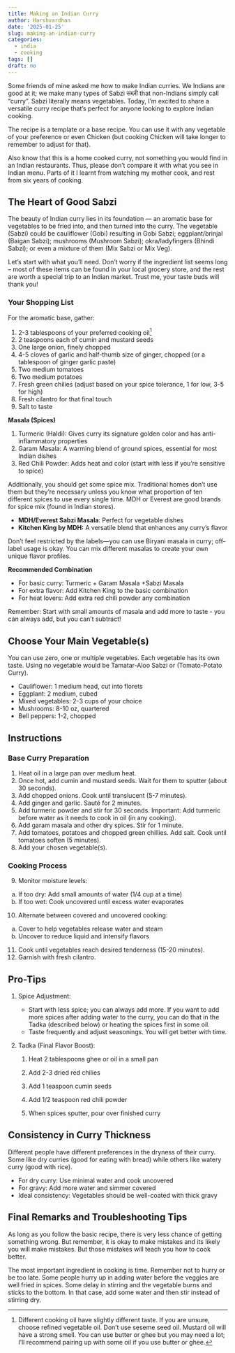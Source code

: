 ```yaml
---
title: Making an Indian Curry
author: Harshvardhan
date: '2025-01-25'
slug: making-an-indian-curry
categories:
  - india
  - cooking
tags: []
draft: no
---
```


Some friends of mine asked me how to make Indian curries. We Indians are
good at it; we make many types of Sabzi सब्ज़ी that non-Indians simply
call "curry". Sabzi literally means vegetables. Today, I'm excited to
share a versatile curry recipe that's perfect for anyone looking to
explore Indian cooking.

The recipe is a template or a base recipe. You can use it with any
vegetable of your preference or even Chicken (but cooking Chicken will
take longer to remember to adjust for that).

Also know that this is a home cooked curry, not something you would find
in an Indian restaurants. Thus, please don't compare it with what you
see in Indian menu. Parts of it I learnt from watching my mother cook,
and rest from six years of cooking.

## The Heart of Good Sabzi

The beauty of Indian curry lies in its foundation --- an aromatic base
for vegetables to be fried into, and then turned into the curry. The
vegetable (Sabzi) could be cauliflower (Gobi) resulting in Gobi Sabzi;
eggplant/brinjal (Baigan Sabzi); mushrooms (Mushroom Sabzi);
okra/ladyfingers (Bhindi Sabzi); or even a mixture of them (Mix Sabzi or
Mix Veg).

Let's start with what you'll need. Don't worry if the ingredient list
seems long -- most of these items can be found in your local grocery
store, and the rest are worth a special trip to an Indian market. Trust
me, your taste buds will thank you!

### Your Shopping List

For the aromatic base, gather:

1.  2-3 tablespoons of your preferred cooking oil[^1]
2.  2 teaspoons each of cumin and mustard seeds
3.  One large onion, finely chopped
4.  4-5 cloves of garlic and half-thumb size of ginger, chopped (or a
    tablespoon of ginger garlic paste)
5.  Two medium tomatoes
6.  Two medium potatoes
7.  Fresh green chilies (adjust based on your spice tolerance, 1 for
    low, 3-5 for high)
8.  Fresh cilantro for that final touch
9.  Salt to taste

[^1]: Different cooking oil have slightly different taste. If you are
    unsure, choose refined vegetable oil. Don't use seseme seed oil.
    Mustard oil will have a strong smell. You can use butter or ghee but
    you may need a lot; I'll recommend pairing up with some oil if you
    use butter or ghee.

**Masala (Spices)**

1.  Turmeric (Haldi): Gives curry its signature golden color and has
    anti-inflammatory properties
2.  Garam Masala: A warming blend of ground spices, essential for most
    Indian dishes
3.  Red Chili Powder: Adds heat and color (start with less if you're
    sensitive to spice)

Additionally, you should get some spice mix. Traditional homes don't use
them but they're necessary unless you know what proportion of ten
different spices to use every single time. MDH or Everest are good
brands for spice mix (found in Indian stores).

-   **MDH/Everest Sabzi Masala**: Perfect for vegetable dishes
-   **Kitchen King by MDH:** A versatile blend that enhances any curry's
    flavor

Don't feel restricted by the labels---you can use Biryani masala in
curry; off-label usage is okay. You can mix different masalas to create
your own unique flavor profiles.

**Recommended Combination**

-   For basic curry: Turmeric + Garam Masala +Sabzi Masala
-   For extra flavor: Add Kitchen King to the basic combination
-   For heat lovers: Add extra red chili powder any combination

Remember: Start with small amounts of masala and add more to taste - you
can always add, but you can't subtract!

## Choose Your Main Vegetable(s)

You can use zero, one or multiple vegetables. Each vegetable has its own
taste. Using no vegetable would be Tamatar-Aloo Sabzi or (Tomato-Potato
Curry).

-   Cauliflower: 1 medium head, cut into florets
-   Eggplant: 2 medium, cubed
-   Mixed vegetables: 2-3 cups of your choice
-   Mushrooms: 8-10 oz, quartered
-   Bell peppers: 1-2, chopped

## Instructions

### Base Curry Preparation

1.  Heat oil in a large pan over medium heat.
2.  Once hot, add cumin and mustard seeds. Wait for them to sputter
    (about 30 seconds).
3.  Add chopped onions. Cook until translucent (5-7 minutes).
4.  Add ginger and garlic. Sauté for 2 minutes.
5.  Add turmeric powder and stir for 30 seconds. Important: Add turmeric
    before water as it needs to cook in oil (in any cooking).
6.  Add garam masala and other dry spices. Stir for 1 minute.
7.  Add tomatoes, potatoes and chopped green chillies. Add salt. Cook
    until tomatoes soften (5 minutes).
8.  Add your chosen vegetable(s).

### Cooking Process

9.  Monitor moisture levels:

```{=html}
<!-- -->
```
a.  If too dry: Add small amounts of water (1/4 cup at a time)
b.  If too wet: Cook uncovered until excess water evaporates

```{=html}
<!-- -->
```
10. Alternate between covered and uncovered cooking:

```{=html}
<!-- -->
```
a.  Cover to help vegetables release water and steam
b.  Uncover to reduce liquid and intensify flavors

```{=html}
<!-- -->
```
11. Cook until vegetables reach desired tenderness (15-20 minutes).
12. Garnish with fresh cilantro.

## Pro-Tips

1.  Spice Adjustment:

    -   Start with less spice; you can always add more. If you want to
        add more spices after adding water to the curry, you can do that
        in the Tadka (described below) or heating the spices first in
        some oil.
    -   Taste frequently and adjust seasonings. You will get better with
        time.

2.  Tadka (Final Flavor Boost):

    1.  Heat 2 tablespoons ghee or oil in a small pan

    2.  Add 2-3 dried red chilies

    3.  Add 1 teaspoon cumin seeds

    4.  Add 1/2 teaspoon red chili powder

    5.  When spices sputter, pour over finished curry

## Consistency in Curry Thickness

Different people have different preferences in the dryness of their
curry. Some like dry curries (good for eating with bread) while others
like watery curry (good with rice).

-   For dry curry: Use minimal water and cook uncovered
-   For gravy: Add more water and simmer covered
-   Ideal consistency: Vegetables should be well-coated with thick gravy

## Final Remarks and Troubleshooting Tips

As long as you follow the basic recipe, there is very less chance of
getting something wrong. But remember, it is okay to make mistakes and
its likely you will make mistakes. But those mistakes will teach you how
to cook better.

The most important ingredient in cooking is time. Remember not to hurry
or be too late. Some people hurry up in adding water before the veggies
are well fried in spices. Some delay in stirring and the vegetable burns
and sticks to the bottom. In that case, add some water and then stir
instead of stirring dry.
